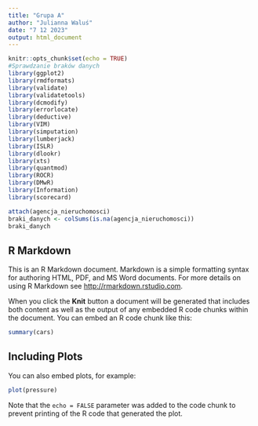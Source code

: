 ```yaml
---
title: "Grupa A"
author: "Julianna Waluś"
date: "7 12 2023"
output: html_document
---
```


```r
knitr::opts_chunk$set(echo = TRUE)
#Sprawdzanie braków danych
library(ggplot2)
library(rmdformats)
library(validate)
library(validatetools)
library(dcmodify)
library(errorlocate)
library(deductive)
library(VIM)
library(simputation)
library(lumberjack)
library(ISLR) 
library(dlookr)
library(xts)
library(quantmod)
library(ROCR)
library(DMwR)
library(Information)
library(scorecard)

attach(agencja_nieruchomosci)
braki_danych <- colSums(is.na(agencja_nieruchomosci))
braki_danych

```

## R Markdown

This is an R Markdown document. Markdown is a simple formatting syntax for authoring HTML, PDF, and MS Word documents. For more details on using R Markdown see <http://rmarkdown.rstudio.com>.

When you click the **Knit** button a document will be generated that includes both content as well as the output of any embedded R code chunks within the document. You can embed an R code chunk like this:

```r
summary(cars)
```

## Including Plots

You can also embed plots, for example:

```r
plot(pressure)
```

Note that the `echo = FALSE` parameter was added to the code chunk to prevent printing of the R code that generated the plot.
